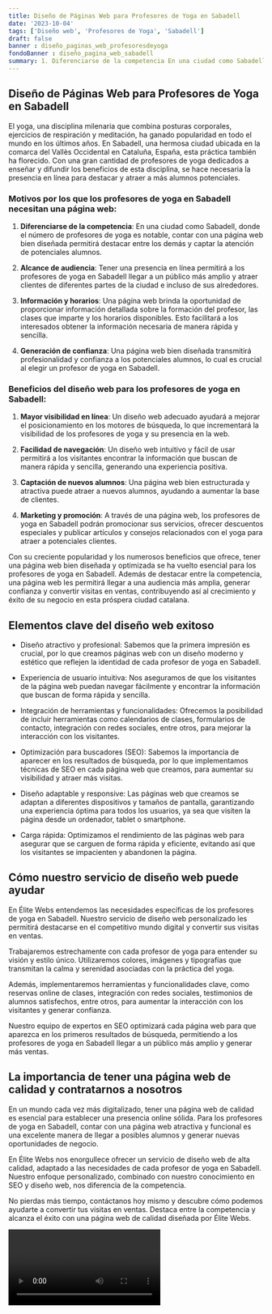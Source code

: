 ```yaml
---
title: Diseño de Páginas Web para Profesores de Yoga en Sabadell
date: '2023-10-04'
tags: ['Diseño web', 'Profesores de Yoga', 'Sabadell']
draft: false
banner : diseño_paginas_web_profesoresdeyoga
fondoBanner : diseño_pagina_web_sabadell
summary: 1. Diferenciarse de la competencia En una ciudad como Sabadell, donde el número de profesores de yoga es notable, contar con una página web bien diseñada permitirá destacar entre los demás y captar la atención de potenciales alumnos.
---
```


## **Diseño de Páginas Web para Profesores de Yoga en Sabadell**
 
El yoga, una disciplina milenaria que combina posturas corporales, ejercicios de respiración y meditación, ha ganado popularidad en todo el mundo en los últimos años. En Sabadell, una hermosa ciudad ubicada en la comarca del Vallès Occidental en Cataluña, España, esta práctica también ha florecido. Con una gran cantidad de profesores de yoga dedicados a enseñar y difundir los beneficios de esta disciplina, se hace necesaria la presencia en línea para destacar y atraer a más alumnos potenciales.

### Motivos por los que los profesores de yoga en Sabadell necesitan una página web:

1. **Diferenciarse de la competencia**: En una ciudad como Sabadell, donde el número de profesores de yoga es notable, contar con una página web bien diseñada permitirá destacar entre los demás y captar la atención de potenciales alumnos.

2. **Alcance de audiencia**: Tener una presencia en línea permitirá a los profesores de yoga en Sabadell llegar a un público más amplio y atraer clientes de diferentes partes de la ciudad e incluso de sus alrededores.

3. **Información y horarios**: Una página web brinda la oportunidad de proporcionar información detallada sobre la formación del profesor, las clases que imparte y los horarios disponibles. Esto facilitará a los interesados obtener la información necesaria de manera rápida y sencilla.

4. **Generación de confianza**: Una página web bien diseñada transmitirá profesionalidad y confianza a los potenciales alumnos, lo cual es crucial al elegir un profesor de yoga en Sabadell.

### Beneficios del diseño web para los profesores de yoga en Sabadell:

1. **Mayor visibilidad en línea**: Un diseño web adecuado ayudará a mejorar el posicionamiento en los motores de búsqueda, lo que incrementará la visibilidad de los profesores de yoga y su presencia en la web.

2. **Facilidad de navegación**: Un diseño web intuitivo y fácil de usar permitirá a los visitantes encontrar la información que buscan de manera rápida y sencilla, generando una experiencia positiva.

3. **Captación de nuevos alumnos**: Una página web bien estructurada y atractiva puede atraer a nuevos alumnos, ayudando a aumentar la base de clientes.

4. **Marketing y promoción**: A través de una página web, los profesores de yoga en Sabadell podrán promocionar sus servicios, ofrecer descuentos especiales y publicar artículos y consejos relacionados con el yoga para atraer a potenciales clientes.

Con su creciente popularidad y los numerosos beneficios que ofrece, tener una página web bien diseñada y optimizada se ha vuelto esencial para los profesores de yoga en Sabadell. Además de destacar entre la competencia, una página web les permitirá llegar a una audiencia más amplia, generar confianza y convertir visitas en ventas, contribuyendo así al crecimiento y éxito de su negocio en esta próspera ciudad catalana.

<GifSeo />

<Cta />

## Elementos clave del diseño web exitoso

- Diseño atractivo y profesional: Sabemos que la primera impresión es crucial, por lo que creamos páginas web con un diseño moderno y estético que reflejen la identidad de cada profesor de yoga en Sabadell.

- Experiencia de usuario intuitiva: Nos aseguramos de que los visitantes de la página web puedan navegar fácilmente y encontrar la información que buscan de forma rápida y sencilla.

- Integración de herramientas y funcionalidades: Ofrecemos la posibilidad de incluir herramientas como calendarios de clases, formularios de contacto, integración con redes sociales, entre otros, para mejorar la interacción con los visitantes.

- Optimización para buscadores (SEO): Sabemos la importancia de aparecer en los resultados de búsqueda, por lo que implementamos técnicas de SEO en cada página web que creamos, para aumentar su visibilidad y atraer más visitas.

- Diseño adaptable y responsive: Las páginas web que creamos se adaptan a diferentes dispositivos y tamaños de pantalla, garantizando una experiencia óptima para todos los usuarios, ya sea que visiten la página desde un ordenador, tablet o smartphone.

- Carga rápida: Optimizamos el rendimiento de las páginas web para asegurar que se carguen de forma rápida y eficiente, evitando así que los visitantes se impacienten y abandonen la página.

## Cómo nuestro servicio de diseño web puede ayudar

En Élite Webs entendemos las necesidades específicas de los profesores de yoga en Sabadell. Nuestro servicio de diseño web personalizado les permitirá destacarse en el competitivo mundo digital y convertir sus visitas en ventas.

Trabajaremos estrechamente con cada profesor de yoga para entender su visión y estilo único. Utilizaremos colores, imágenes y tipografías que transmitan la calma y serenidad asociadas con la práctica del yoga.

Además, implementaremos herramientas y funcionalidades clave, como reservas online de clases, integración con redes sociales, testimonios de alumnos satisfechos, entre otros, para aumentar la interacción con los visitantes y generar confianza.

Nuestro equipo de expertos en SEO optimizará cada página web para que aparezca en los primeros resultados de búsqueda, permitiendo a los profesores de yoga en Sabadell llegar a un público más amplio y generar más ventas.

## La importancia de tener una página web de calidad y contratarnos a nosotros

En un mundo cada vez más digitalizado, tener una página web de calidad es esencial para establecer una presencia online sólida. Para los profesores de yoga en Sabadell, contar con una página web atractiva y funcional es una excelente manera de llegar a posibles alumnos y generar nuevas oportunidades de negocio.

En Élite Webs nos enorgullece ofrecer un servicio de diseño web de alta calidad, adaptado a las necesidades de cada profesor de yoga en Sabadell. Nuestro enfoque personalizado, combinado con nuestro conocimiento en SEO y diseño web, nos diferencia de la competencia.

No pierdas más tiempo, contáctanos hoy mismo y descubre cómo podemos ayudarte a convertir tus visitas en ventas. Destaca entre la competencia y alcanza el éxito con una página web de calidad diseñada por Élite Webs.

<Video />

<CtaBot job='Profesores de Yoga' city='Sabadell'/>

<Gmaps query='Sabadell+españa+maps' />